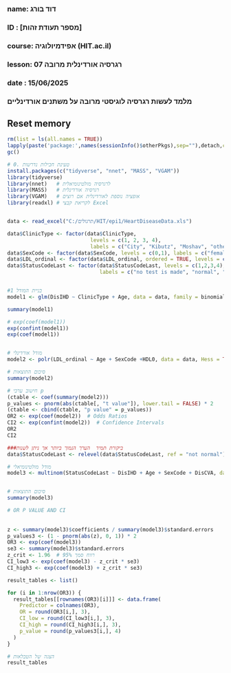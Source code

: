 ###
### name: דוד בורג
### ID  : [מספר תעודת זהות]
### course: אפידמיולוגיה (HIT.ac.il)
### lesson: רגרסיה אורדינלית מרובה 07   
### date  : 15/06/2025
###  
###  מלמד לעשות רגרסיה לוגיסטי מרובה על משתנים אורדינליים
###


## Reset memory
```{r setup-packages, include false}
rm(list = ls(all.names = TRUE))
lapply(paste('package:',names(sessionInfo()$otherPkgs),sep=""),detach,character.only=TRUE,unload=TRUE,force=TRUE)
gc()
```

```{r setup, include=FALSE}
# 0. טעינת חבילות נדרשות
install.packages(c("tidyverse", "nnet", "MASS", "VGAM")) 
library(tidyverse)
library(nnet)   # לרגרסיה מולטינומיאלית
library(MASS)   # רגרסיה אורדינלית
library(VGAM)   # אופציה נוספת לאורדינלית אם רוצים
library(readxl) # לקריאת קבצי Excel


data <- read_excel("C:/תרגולים/HIT/epi1/HeartDiseaseData.xls")

data$ClinicType <- factor(data$ClinicType, 
                           levels = c(1, 2, 3, 4), 
                           labels = c("City", "Kibutz", "Moshav", "other"))
data$SexCode <- factor(data$SexCode, levels = c(0,1), labels = c("female", "male"))
data$LDL_ordinal <- factor(data$LDL_ordinal, ordered = TRUE, levels = c(0,1,2))
data$StatusCodeLast <- factor(data$StatusCodeLast, levels = c(1,2,3,4),
                              labels = c("no test is made", "normal", "one isn't normal", "not normal"))


#1 בניית המודל
model1 <- glm(DisIHD ~ ClinicType + Age, data = data, family = binomial)

summary(model1)

# exp(coef(model1)) 
exp(confint(model1))
exp(coef(model1))



```


```{r setup, include=FALSE}


# מודל אורדינלי
model2 <- polr(LDL_ordinal ~ Age + SexCode +HDL0, data = data, Hess = TRUE)

# סיכום התוצאות
summary(model2)

# חישוב ערכי p
(ctable <- coef(summary(model2)))
p_values <- pnorm(abs(ctable[, "t value"]), lower.tail = FALSE) * 2
(ctable <- cbind(ctable, "p value" = p_values))
OR2 <- exp(coef(model2))  # Odds Ratios
CI2 <- exp(confint(model2))  # Confidence Intervals
OR2
CI2
```

```{r setup, include=FALSE}
###ביקורת תמיד  הערך הנמוך ביותר אך ניתן לשנות
data$StatusCodeLast <- relevel(data$StatusCodeLast, ref = "not normal")

# מודל מולטינומיאלי
model3 <- multinom(StatusCodeLast ~ DisIHD + Age + SexCode + DisCVA, data = data)


# סיכום התוצאות
summary(model3)

# OR P VALUE AND CI
             
                
z <- summary(model3)$coefficients / summary(model3)$standard.errors
p_values3 <- (1 - pnorm(abs(z), 0, 1)) * 2
OR3 <- exp(coef(model3))
se3 <- summary(model3)$standard.errors
z_crit <- 1.96  # 95% רווח סמך
CI_low3 <- exp(coef(model3) - z_crit * se3)
CI_high3 <- exp(coef(model3) + z_crit * se3)

result_tables <- list()

for (i in 1:nrow(OR3)) {
  result_tables[[rownames(OR3)[i]]] <- data.frame(
    Predictor = colnames(OR3),
    OR = round(OR3[i,], 3),
    CI_low = round(CI_low3[i,], 3),
    CI_high = round(CI_high3[i,], 3),
    p_value = round(p_values3[i,], 4)
  )
}

# הצגה של הטבלאות
result_tables          
                
```

